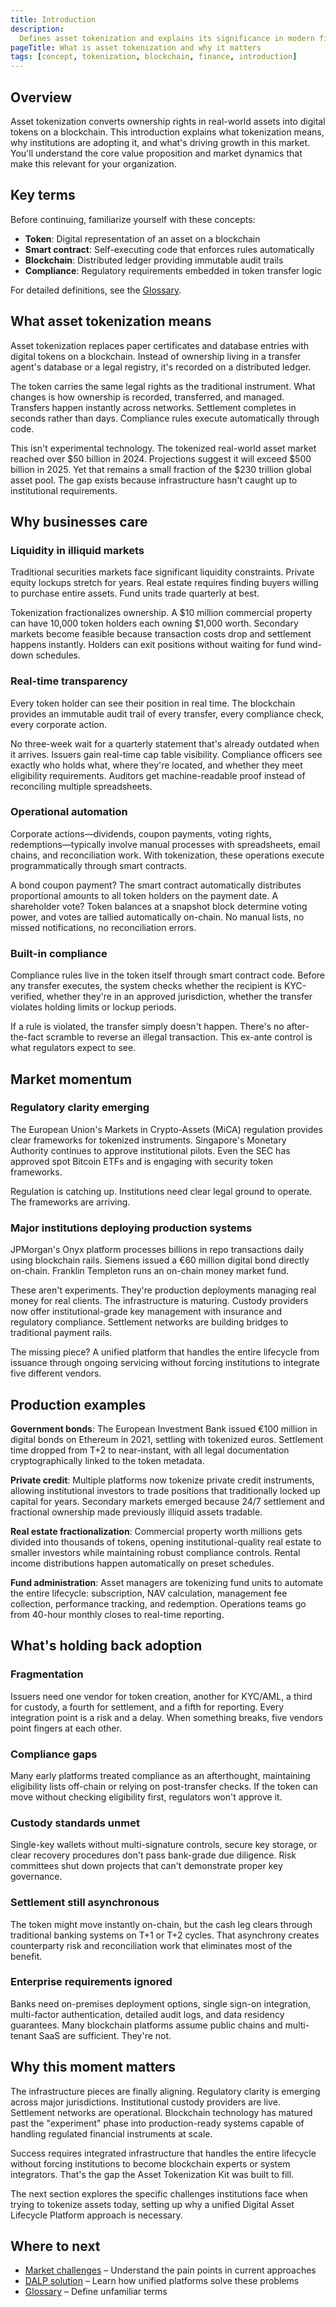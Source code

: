 ```yaml
---
title: Introduction
description:
  Defines asset tokenization and explains its significance in modern finance
pageTitle: What is asset tokenization and why it matters
tags: [concept, tokenization, blockchain, finance, introduction]
---
```


## Overview

Asset tokenization converts ownership rights in real-world assets into digital
tokens on a blockchain. This introduction explains what tokenization means, why
institutions are adopting it, and what's driving growth in this market. You'll
understand the core value proposition and market dynamics that make this
relevant for your organization.

## Key terms

Before continuing, familiarize yourself with these concepts:

- **Token**: Digital representation of an asset on a blockchain
- **Smart contract**: Self-executing code that enforces rules automatically
- **Blockchain**: Distributed ledger providing immutable audit trails
- **Compliance**: Regulatory requirements embedded in token transfer logic

For detailed definitions, see the [Glossary](/docs/executive-overview/glossary).

## What asset tokenization means

Asset tokenization replaces paper certificates and database entries with digital
tokens on a blockchain. Instead of ownership living in a transfer agent's
database or a legal registry, it's recorded on a distributed ledger.

The token carries the same legal rights as the traditional instrument. What
changes is how ownership is recorded, transferred, and managed. Transfers happen
instantly across networks. Settlement completes in seconds rather than days.
Compliance rules execute automatically through code.

This isn't experimental technology. The tokenized real-world asset market
reached over $50 billion in 2024. Projections suggest it will exceed $500
billion in 2025. Yet that remains a small fraction of the $230 trillion global
asset pool. The gap exists because infrastructure hasn't caught up to
institutional requirements.

## Why businesses care

### Liquidity in illiquid markets

Traditional securities markets face significant liquidity constraints. Private
equity lockups stretch for years. Real estate requires finding buyers willing to
purchase entire assets. Fund units trade quarterly at best.

Tokenization fractionalizes ownership. A $10 million commercial property can
have 10,000 token holders each owning $1,000 worth. Secondary markets become
feasible because transaction costs drop and settlement happens instantly.
Holders can exit positions without waiting for fund wind-down schedules.

### Real-time transparency

Every token holder can see their position in real time. The blockchain provides
an immutable audit trail of every transfer, every compliance check, every
corporate action.

No three-week wait for a quarterly statement that's already outdated when it
arrives. Issuers gain real-time cap table visibility. Compliance officers see
exactly who holds what, where they're located, and whether they meet eligibility
requirements. Auditors get machine-readable proof instead of reconciling
multiple spreadsheets.

### Operational automation

Corporate actions—dividends, coupon payments, voting rights,
redemptions—typically involve manual processes with spreadsheets, email chains,
and reconciliation work. With tokenization, these operations execute
programmatically through smart contracts.

A bond coupon payment? The smart contract automatically distributes proportional
amounts to all token holders on the payment date. A shareholder vote? Token
balances at a snapshot block determine voting power, and votes are tallied
automatically on-chain. No manual lists, no missed notifications, no
reconciliation errors.

### Built-in compliance

Compliance rules live in the token itself through smart contract code. Before
any transfer executes, the system checks whether the recipient is KYC-verified,
whether they're in an approved jurisdiction, whether the transfer violates
holding limits or lockup periods.

If a rule is violated, the transfer simply doesn't happen. There's no
after-the-fact scramble to reverse an illegal transaction. This ex-ante control
is what regulators expect to see.

## Market momentum

### Regulatory clarity emerging

The European Union's Markets in Crypto-Assets (MiCA) regulation provides clear
frameworks for tokenized instruments. Singapore's Monetary Authority continues
to approve institutional pilots. Even the SEC has approved spot Bitcoin ETFs and
is engaging with security token frameworks.

Regulation is catching up. Institutions need clear legal ground to operate. The
frameworks are arriving.

### Major institutions deploying production systems

JPMorgan's Onyx platform processes billions in repo transactions daily using
blockchain rails. Siemens issued a €60 million digital bond directly on-chain.
Franklin Templeton runs an on-chain money market fund.

These aren't experiments. They're production deployments managing real money for
real clients. The infrastructure is maturing. Custody providers now offer
institutional-grade key management with insurance and regulatory compliance.
Settlement networks are building bridges to traditional payment rails.

The missing piece? A unified platform that handles the entire lifecycle from
issuance through ongoing servicing without forcing institutions to integrate
five different vendors.

## Production examples

**Government bonds**: The European Investment Bank issued €100 million in
digital bonds on Ethereum in 2021, settling with tokenized euros. Settlement
time dropped from T+2 to near-instant, with all legal documentation
cryptographically linked to the token metadata.

**Private credit**: Multiple platforms now tokenize private credit instruments,
allowing institutional investors to trade positions that traditionally locked up
capital for years. Secondary markets emerged because 24/7 settlement and
fractional ownership made previously illiquid assets tradable.

**Real estate fractionalization**: Commercial property worth millions gets
divided into thousands of tokens, opening institutional-quality real estate to
smaller investors while maintaining robust compliance controls. Rental income
distributions happen automatically on preset schedules.

**Fund administration**: Asset managers are tokenizing fund units to automate
the entire lifecycle: subscription, NAV calculation, management fee collection,
performance tracking, and redemption. Operations teams go from 40-hour monthly
closes to real-time reporting.

## What's holding back adoption

### Fragmentation

Issuers need one vendor for token creation, another for KYC/AML, a third for
custody, a fourth for settlement, and a fifth for reporting. Every integration
point is a risk and a delay. When something breaks, five vendors point fingers
at each other.

### Compliance gaps

Many early platforms treated compliance as an afterthought, maintaining
eligibility lists off-chain or relying on post-transfer checks. If the token can
move without checking eligibility first, regulators won't approve it.

### Custody standards unmet

Single-key wallets without multi-signature controls, secure key storage, or
clear recovery procedures don't pass bank-grade due diligence. Risk committees
shut down projects that can't demonstrate proper key governance.

### Settlement still asynchronous

The token might move instantly on-chain, but the cash leg clears through
traditional banking systems on T+1 or T+2 cycles. That asynchrony creates
counterparty risk and reconciliation work that eliminates most of the benefit.

### Enterprise requirements ignored

Banks need on-premises deployment options, single sign-on integration,
multi-factor authentication, detailed audit logs, and data residency guarantees.
Many blockchain platforms assume public chains and multi-tenant SaaS are
sufficient. They're not.

## Why this moment matters

The infrastructure pieces are finally aligning. Regulatory clarity is emerging
across major jurisdictions. Institutional custody providers are live. Settlement
networks are operational. Blockchain technology has matured past the
"experiment" phase into production-ready systems capable of handling regulated
financial instruments at scale.

Success requires integrated infrastructure that handles the entire lifecycle
without forcing institutions to become blockchain experts or system integrators.
That's the gap the Asset Tokenization Kit was built to fill.

The next section explores the specific challenges institutions face when trying
to tokenize assets today, setting up why a unified Digital Asset Lifecycle
Platform approach is necessary.

## Where to next

- [Market challenges](/docs/executive-overview/market-challenges) – Understand
  the pain points in current approaches
- [DALP solution](/docs/executive-overview/dalp-solution) – Learn how unified
  platforms solve these problems
- [Glossary](/docs/executive-overview/glossary) – Define unfamiliar terms
